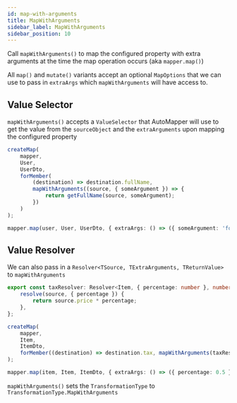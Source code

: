 ```yaml
---
id: map-with-arguments
title: MapWithArguments
sidebar_label: MapWithArguments
sidebar_position: 10
---
```


Call `mapWithArguments()` to map the configured property with extra arguments at the time the map operation occurs (aka `mapper.map()`)

All `map()` and `mutate()` variants accept an optional `MapOptions` that we can use to pass in `extraArgs` which `mapWithArguments` will have access to.

## Value Selector

`mapWithArguments()` accepts a `ValueSelector` that AutoMapper will use to get the value from the `sourceObject` and the `extraArguments` upon mapping the configured property

```ts
createMap(
    mapper,
    User,
    UserDto,
    forMember(
        (destination) => destination.fullName,
        mapWithArguments((source, { someArgument }) => {
            return getFullName(source, someArgument);
        })
    )
);

mapper.map(user, User, UserDto, { extraArgs: () => ({ someArgument: 'foo' }) });
```

## Value Resolver

We can also pass in a `Resolver<TSource, TExtraArguments, TReturnValue>` to `mapWithArguments`

```ts
export const taxResolver: Resolver<Item, { percentage: number }, number> = {
    resolve(source, { percentage }) {
        return source.price * percentage;
    },
};

createMap(
    mapper,
    Item,
    ItemDto,
    forMember((destination) => destination.tax, mapWithArguments(taxResolver))
);

mapper.map(item, Item, ItemDto, { extraArgs: () => ({ percentage: 0.5 }) });
```

`mapWithArguments()` sets the `TransformationType` to `TransformationType.MapWithArguments`
